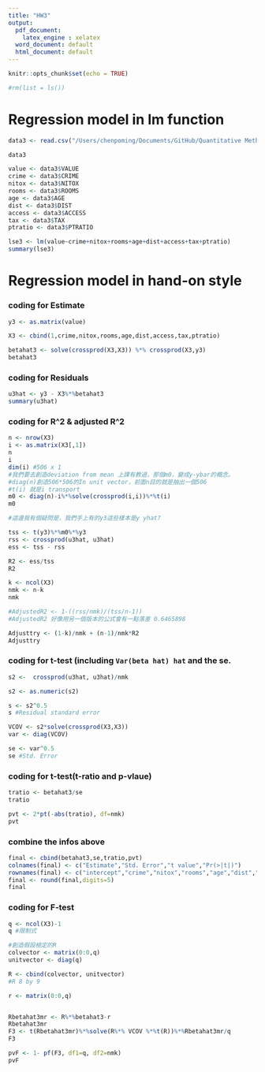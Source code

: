 ```yaml
---
title: "HW3"
output:
  pdf_document:
    latex_engine : xelatex
  word_document: default
  html_document: default
---
```


```r
knitr::opts_chunk$set(echo = TRUE)
```

```r
#rm(list = ls())
```

# Regression model in lm function
```r
data3 <- read.csv("/Users/chenpoming/Documents/GitHub/Quantitative Method/Quantitative Method/data_for_homework_3.csv")

data3

value <- data3$VALUE
crime <- data3$CRIME
nitox <- data3$NITOX
rooms <- data3$ROOMS
age <- data3$AGE
dist <- data3$DIST
access <- data3$ACCESS
tax <- data3$TAX
ptratio <- data3$PTRATIO
```

```r
lse3 <- lm(value~crime+nitox+rooms+age+dist+access+tax+ptratio)
summary(lse3)
```

# Regression model in hand-on style

### coding for Estimate
```r
y3 <- as.matrix(value)

X3 <- cbind(1,crime,nitox,rooms,age,dist,access,tax,ptratio)

betahat3 <- solve(crossprod(X3,X3)) %*% crossprod(X3,y3)
betahat3
```

### coding for Residuals
```r
u3hat <- y3 - X3%*%betahat3
summary(u3hat)
```

### coding for R^2 & adjusted R^2
```r
n <- nrow(X3)
i <- as.matrix(X3[,1])
n
i
dim(i) #506 x 1
#我們要去創造deviation from mean 上課有教過，那個m0，變成y-ybar的概念。
#diag(n)創造506*506的In unit vector，前面n目的就是抽出一個506
#t(i) 就是i transport
m0 <- diag(n)-i%*%solve(crossprod(i,i))%*%t(i)
m0
```

```r
#這邊我有個疑問是，我們手上有的y3這些樣本是y yhat?

tss <- t(y3)%*%m0%*%y3
rss <- crossprod(u3hat, u3hat)
ess <- tss - rss

R2 <- ess/tss
R2

k <- ncol(X3)
nmk <- n-k
nmk

#AdjustedR2 <- 1-((rss/nmk)/(tss/n-1))
#AdjustedR2 好像用另一個版本的公式會有一點落差 0.6465898

Adjusttry <- (1-k)/nmk + (n-1)/nmk*R2
Adjusttry
```

### coding for t-test (including `Var(beta hat) hat` and the se.
```r
s2 <-  crossprod(u3hat, u3hat)/nmk

s2 <- as.numeric(s2)

s <- s2^0.5
s #Residual standard error

VCOV <- s2*solve(crossprod(X3,X3))
var <- diag(VCOV)

se <- var^0.5
se #Std. Error

```

### coding for t-test(t-ratio and p-vlaue)
```r
tratio <- betahat3/se
tratio

pvt <- 2*pt(-abs(tratio), df=nmk)
pvt
```

### combine the infos above
```r
final <- cbind(betahat3,se,tratio,pvt)
colnames(final) <- c("Estimate","Std. Error","t value","Pr(>|t|)")
rownames(final) <- c("intercept","crime","nitox","rooms","age","dist","access","tax","ptratio")
final <- round(final,digits=5)
final
```

### coding for F-test
```r
q <- ncol(X3)-1
q #限制式

#創造假設檢定的R
colvector <- matrix(0:0,q)
unitvector <- diag(q)

R <- cbind(colvector, unitvector)
#R 8 by 9

r <- matrix(0:0,q)


Rbetahat3mr <- R%*%betahat3-r
Rbetahat3mr
F3 <- t(Rbetahat3mr)%*%solve(R%*% VCOV %*%t(R))%*%Rbetahat3mr/q
F3

pvF <- 1- pf(F3, df1=q, df2=nmk)
pvF
```

